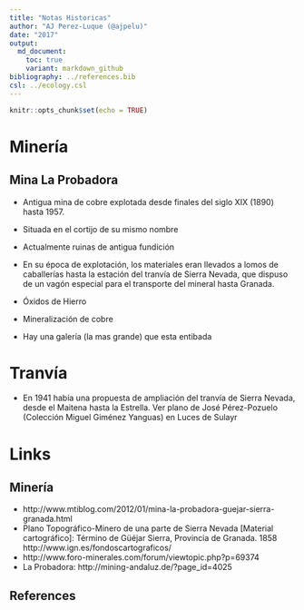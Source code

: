 ```yaml
---
title: "Notas Historicas"
author: "AJ Perez-Luque (@ajpelu)"
date: "2017"
output:  
  md_document:
    toc: true
    variant: markdown_github
bibliography: ../references.bib
csl: ../ecology.csl
---
```


```r
knitr::opts_chunk$set(echo = TRUE)
```

# Minería

## Mina La Probadora
* Antigua mina de cobre explotada desde finales del siglo XIX (1890) hasta 1957.
* Situada en el cortijo de su mismo nombre 
* Actualmente ruinas de antigua fundición 
* En su época de explotación, los materiales eran llevados a lomos de caballerías hasta la estación del tranvía de Sierra Nevada, que dispuso de un vagón especial para el transporte del mineral hasta Granada.

* Óxidos de Hierro
* Mineralización de cobre 

* Hay una galería (la mas grande) que esta entibada 


# Tranvía
* En 1941 había una propuesta de ampliación del tranvía de Sierra Nevada, desde el Maitena hasta la Estrella. Ver plano de José Pérez-Pozuelo (Colección Miguel Giménez Yanguas) en Luces de Sulayr




# Links 

## Minería 
* http://www.mtiblog.com/2012/01/mina-la-probadora-guejar-sierra-granada.html 
* Plano Topográfico-Minero de una parte de Sierra Nevada [Material cartográfico]: Término de Güéjar Sierra, Provincia de Granada. 1858 http://www.ign.es/fondoscartograficos/ 
* http://www.foro-minerales.com/forum/viewtopic.php?p=69374 
* La Probadora: http://mining-andaluz.de/?page_id=4025 

## References 
